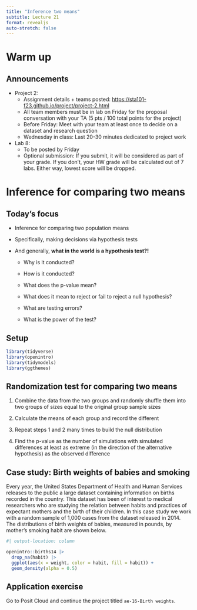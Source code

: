 ```yaml
---
title: "Inference two means"
subtitle: Lecture 21
format: revealjs
auto-stretch: false
---
```


# Warm up

## Announcements

-   Project 2:
    -   Assignment details + teams posted: <https://sta101-f23.github.io/project/project-2.html>
    -   All team members must be in lab on Friday for the proposal conversation with your TA (5 pts / 100 total points for the project)
    -   Before Friday: Meet with your team at least once to decide on a dataset and research question
    -   Wednesday in class: Last 20-30 minutes dedicated to project work
-   Lab 8:
    -   To be posted by Friday
    -   Optional submission: If you submit, it will be considered as part of your grade. If you don't, your HW grade will be calculated out of 7 labs. Either way, lowest score will be dropped.

# Inference for comparing two means

## Today's focus

-   Inference for comparing two population means

-   Specifically, making decisions via hypothesis tests

-   And generally, **what in the world is a hypothesis test?!**

    -   Why is it conducted?

    -   How is it conducted?

    -   What does the p-value mean?

    -   What does it mean to reject or fail to reject a null hypothesis?

    -   What are testing errors?

    -   What is the power of the test?

## Setup

```r
library(tidyverse)
library(openintro)
library(tidymodels)
library(ggthemes)
```

## Randomization test for comparing two means {.smaller}

::: incremental
1.  Combine the data from the two groups and randomly shuffle them into two groups of sizes equal to the original group sample sizes

2.  Calculate the means of each group and record the different

3.  Repeat steps 1 and 2 many times to build the null distribution

4.  Find the p-value as the number of simulations with simulated differences at least as extreme (in the direction of the alternative hypothesis) as the observed difference
:::

## Case study: Birth weights of babies and smoking {.smaller}

::: task
Every year, the United States Department of Health and Human Services releases to the public a large dataset containing information on births recorded in the country. This dataset has been of interest to medical researchers who are studying the relation between habits and practices of expectant mothers and the birth of their children. In this case study we work with a random sample of 1,000 cases from the dataset released in 2014. The distributions of birth weights of babies, measured in pounds, by mother's smoking habit are shown below.
:::

```r
#| output-location: column

openintro::births14 |>
  drop_na(habit) |>
  ggplot(aes(x = weight, color = habit, fill = habit)) +
  geom_density(alpha = 0.5)
```

## Application exercise

Go to Posit Cloud and continue the project titled `ae-16-Birth weights`.
